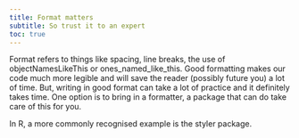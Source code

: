 ```yaml
---
title: Format matters
subtitle: So trust it to an expert
toc: true
---
```



Format refers to things like spacing, line breaks, the use of objectNamesLikeThis or ones_named_like_this. Good formatting makes our code much more legible and will save the reader (possibly future you) a lot of time. But, writing in good format can take a lot of practice and it definitely takes time. One option is to bring in a formatter, a package that can do take care of this for you. 

In R, a more commonly recognised example is the styler package. 